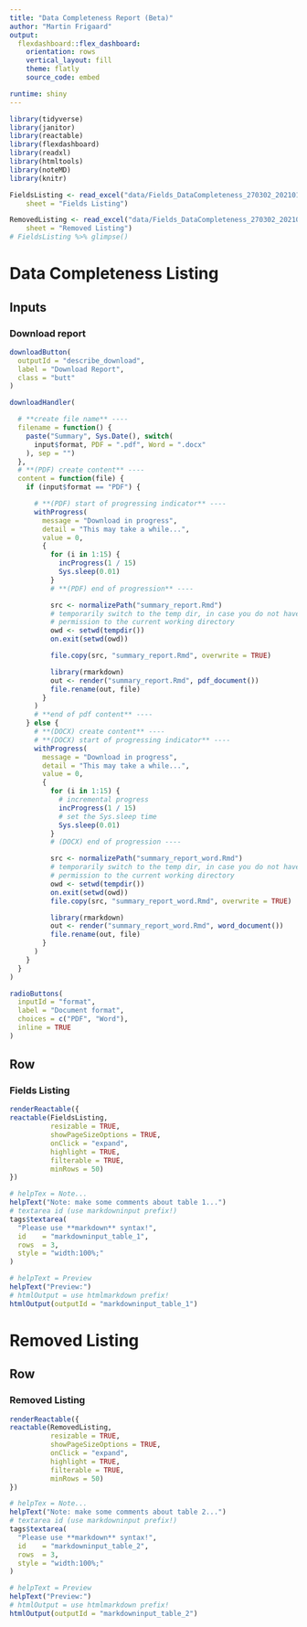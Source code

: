 ```yaml
---
title: "Data Completeness Report (Beta)"
author: "Martin Frigaard"
output: 
  flexdashboard::flex_dashboard:
    orientation: rows
    vertical_layout: fill
    theme: flatly
    source_code: embed

runtime: shiny
---
```


```r
library(tidyverse)
library(janitor)
library(reactable)
library(flexdashboard)
library(readxl)
library(htmltools)
library(noteMD)
library(knitr)
```

```r
FieldsListing <- read_excel("data/Fields_DataCompleteness_270302_20210110.xlsx", 
    sheet = "Fields Listing")

RemovedListing <- read_excel("data/Fields_DataCompleteness_270302_20210110.xlsx", 
    sheet = "Removed Listing")
# FieldsListing %>% glimpse()
```

Data Completeness Listing
=======================================================================

Inputs {.sidebar}
-----------------------------------------------------------------------

### Download report 


```r
downloadButton(
  outputId = "describe_download",
  label = "Download Report",
  class = "butt"
)
```

```r
downloadHandler(

  # **create file name** ----
  filename = function() {
    paste("Summary", Sys.Date(), switch(
      input$format, PDF = ".pdf", Word = ".docx"
    ), sep = "")
  },
  # **(PDF) create content** ----
  content = function(file) {
    if (input$format == "PDF") {

      # **(PDF) start of progressing indicator** ----
      withProgress(
        message = "Download in progress",
        detail = "This may take a while...",
        value = 0,
        {
          for (i in 1:15) {
            incProgress(1 / 15)
            Sys.sleep(0.01)
          }
          # **(PDF) end of progression** ----

          src <- normalizePath("summary_report.Rmd")
          # temporarily switch to the temp dir, in case you do not have write
          # permission to the current working directory
          owd <- setwd(tempdir())
          on.exit(setwd(owd))

          file.copy(src, "summary_report.Rmd", overwrite = TRUE)

          library(rmarkdown)
          out <- render("summary_report.Rmd", pdf_document())
          file.rename(out, file)
        }
      )
      # **end of pdf content** ----
    } else {
      # **(DOCX) create content** ----
      # **(DOCX) start of progressing indicator** ----
      withProgress(
        message = "Download in progress",
        detail = "This may take a while...",
        value = 0,
        {
          for (i in 1:15) {
            # incremental progress
            incProgress(1 / 15)
            # set the Sys.sleep time
            Sys.sleep(0.01)
          }
          # (DOCX) end of progression ----

          src <- normalizePath("summary_report_word.Rmd")
          # temporarily switch to the temp dir, in case you do not have write
          # permission to the current working directory
          owd <- setwd(tempdir())
          on.exit(setwd(owd))
          file.copy(src, "summary_report_word.Rmd", overwrite = TRUE)

          library(rmarkdown)
          out <- render("summary_report_word.Rmd", word_document())
          file.rename(out, file)
        }
      )
    }
  }
)
```


```r
radioButtons(
  inputId = "format",
  label = "Document format",
  choices = c("PDF", "Word"),
  inline = TRUE
)
```


Row 
-----------------------------------------------------------------------

### Fields Listing

```r
renderReactable({
reactable(FieldsListing, 
          resizable = TRUE, 
          showPageSizeOptions = TRUE, 
          onClick = "expand", 
          highlight = TRUE, 
          filterable = TRUE, 
          minRows = 50)
})
```

```r
# helpTex = Note... 
helpText("Note: make some comments about table 1...")
# textarea id (use markdowninput prefix!) 
tags$textarea(
  "Please use **markdown** syntax!",
  id    = "markdowninput_table_1",
  rows  = 3,
  style = "width:100%;"
)
```

```r
# helpText = Preview 
helpText("Preview:")
# htmlOutput = use htmlmarkdown prefix!
htmlOutput(outputId = "markdowninput_table_1")
```


Removed Listing
=======================================================================

Row
-----------------------------------------------------------------------

### Removed Listing

```r
renderReactable({
reactable(RemovedListing, 
          resizable = TRUE, 
          showPageSizeOptions = TRUE, 
          onClick = "expand", 
          highlight = TRUE, 
          filterable = TRUE, 
          minRows = 50)
})
```

```r
# helpTex = Note... 
helpText("Note: make some comments about table 2...")
# textarea id (use markdowninput prefix!) 
tags$textarea(
  "Please use **markdown** syntax!",
  id    = "markdowninput_table_2",
  rows  = 3,
  style = "width:100%;"
)
```

```r
# helpText = Preview 
helpText("Preview:")
# htmlOutput = use htmlmarkdown prefix!
htmlOutput(outputId = "markdowninput_table_2")
```



